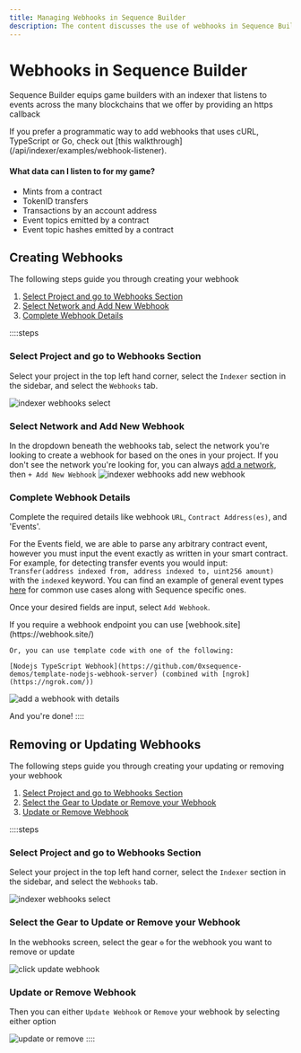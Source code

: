 ```yaml
---
title: Managing Webhooks in Sequence Builder
description: The content discusses the use of webhooks in Sequence Builder for game builders to listen to events on multiple blockchains.
---
```



# Webhooks in Sequence Builder

Sequence Builder equips game builders with an indexer that listens to events across the many blockchains that we offer by providing an https callback

<Callout type='warning'>
	If you prefer a programmatic way to add webhooks that uses cURL, TypeScript or Go, check out [this walkthrough](/api/indexer/examples/webhook-listener).
</Callout>

#### What data can I listen to for my game?
- Mints from a contract
- TokenID transfers
- Transactions by an account address
- Event topics emitted by a contract
- Event topic hashes emitted by a contract

## Creating Webhooks

The following steps guide you through creating your webhook

1. [Select Project and go to Webhooks Section](/solutions/builder/webhooks#select-project-and-go-to-webhooks-section)
2. [Select Network and Add New Webhook](/solutions/builder/webhooks#select-network-and-add-new-webhook)
2. [Complete Webhook Details](/solutions/builder/webhooks#complete-webhook-details)

::::steps
### Select Project and go to Webhooks Section

Select your project in the top left hand corner, select the `Indexer` section in the sidebar, and select the `Webhooks` tab.

![indexer webhooks select](/img/builder/builder_indexer_webhooks_select.png)

 
### Select Network and Add New Webhook

In the dropdown beneath the webhooks tab, select the network you're looking to create a webhook for based on the ones in your project. If you don't see the network you're looking for, you can always [add a network](/support/builder/project-settings#3-network-settings), then `+ Add New Webhook`
![indexer webhooks add new webhook](/img/builder/builder_indexer_webhooks_add_new_webhook.png)
 
### Complete Webhook Details
Complete the required details like webhook `URL`, `Contract Address(es)`, and 'Events'. 

For the Events field, we are able to parse any arbitrary contract event, however you must input the event exactly as written in your smart contract. For example, for detecting transfer events you would input: `Transfer(address indexed from, address indexed to, uint256 amount)` with the `indexed` keyword. You can find an example of general event types [here](/api/indexer/examples/webhook-listener#on-chain-token-event-types) for common use cases along with Sequence specific ones.

 
 
Once your desired fields are input, select `Add Webhook`. 



<Callout type="info">
    If you require a webhook endpoint you can use [webhook.site](https://webhook.site/)
    
    Or, you can use template code with one of the following:

    [Nodejs TypeScript Webhook](https://github.com/0xsequence-demos/template-nodejs-webhook-server) (combined with [ngrok](https://ngrok.com/))
</Callout>

![add a webhook with details](/img/builder/builder_indexer_webhooks_add_webhook.png)

And you're done!
::::

## Removing or Updating Webhooks

The following steps guide you through creating your updating or removing your webhook

1. [Select Project and go to Webhooks Section](/solutions/builder/webhooks#select-project-and-go-to-webhooks-section)
2. [Select the Gear to Update or Remove your Webhook](/solutions/builder/webhooks#select-the-gear-to-update-or-remove-your-webhook)
2. [Update or Remove Webhook](/solutions/builder/webhooks#update-or-remove-webhook)

::::steps

### Select Project and go to Webhooks Section

Select your project in the top left hand corner, select the `Indexer` section in the sidebar, and select the `Webhooks` tab.

![indexer webhooks select](/img/builder/builder_indexer_webhooks_select.png)

### Select the Gear to Update or Remove your Webhook
In the webhooks screen, select the gear `⚙` for the webhook you want to remove or update

![click update webhook](/img/builder/builder_indexer_webhook_select.png)

### Update or Remove Webhook

Then you can either `Update Webhook` or `Remove` your webhook by selecting either option

![update or remove](/img/builder/builder_indexer_webhooks_update_or_remove.png)
::::
